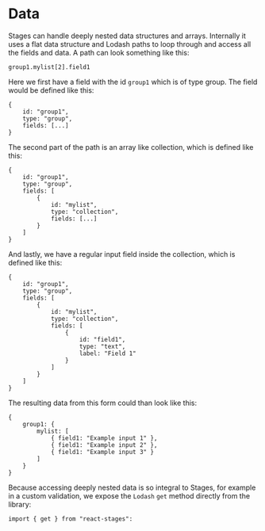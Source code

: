 # Data

Stages can handle deeply nested data structures and arrays. Internally it uses a flat data structure and 
Lodash paths to loop through and access all the fields and data. A path can look something like this:

```group1.mylist[2].field1```

Here we first have a field with the id `group1` which is of type group. The field would be defined like this:

```
{
    id: "group1",
    type: "group",
    fields: [...]
}
```

The second part of the path is an array like collection, which is defined like this:

```
{
    id: "group1",
    type: "group",
    fields: [
        {
            id: "mylist",
            type: "collection",
            fields: [...]
        }    
    ]
}
```

And lastly, we have a regular input field inside the collection, which is defined like this:

```
{
    id: "group1",
    type: "group",
    fields: [
        {
            id: "mylist",
            type: "collection",
            fields: [
                {
                    id: "field1",
                    type: "text",
                    label: "Field 1"
                }
            ]
        }    
    ]
}
```

The resulting data from this form could than look like this:

```
{
    group1: {
        mylist: [
            { field1: "Example input 1" },
            { field1: "Example input 2" },
            { field1: "Example input 3" }
        ]
    }
}
```

Because accessing deeply nested data is so integral to Stages, for example in a custom validation, 
we expose the `Lodash` `get` method directly from the library:

```import { get } from "react-stages":```